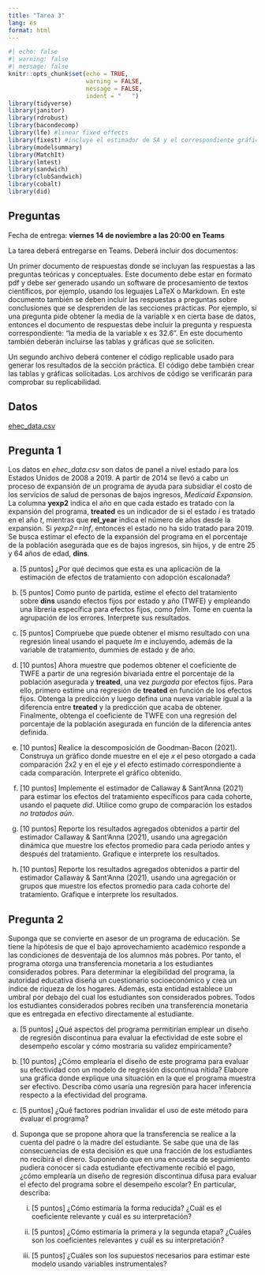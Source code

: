 ```yaml
---
title: "Tarea 3"
lang: es
format: html
---
```


```r
#| echo: false
#| warning: false 
#| message: false
knitr::opts_chunk$set(echo = TRUE,
                      warning = FALSE,
                      message = FALSE,
                      indent = "   ")
library(tidyverse)
library(janitor)
library(rdrobust)
library(bacondecomp)
library(lfe) #linear fixed effects
library(fixest) #incluye el estimador de SA y el correspondiente gráfico de evento
library(modelsummary)
library(MatchIt)
library(lmtest)
library(sandwich)
library(clubSandwich)
library(cobalt)
library(did)
```


## Preguntas

Fecha de entrega: **viernes 14 de noviembre a las 20:00 en Teams**

La tarea deberá entregarse en Teams. Deberá incluir dos documentos:

Un primer documento de respuestas donde se incluyan las respuestas a las preguntas teóricas y conceptuales. Este documento debe estar en formato pdf y debe ser generado usando un software de procesamiento de textos científicos, por ejemplo, usando los leguajes LaTeX o Markdown. En este documento también se deben incluir las respuestas a preguntas sobre conclusiones que se desprenden de las secciones prácticas. Por ejemplo, si una pregunta pide obtener la media de la variable x en cierta base de datos, entonces el documento de respuestas debe incluir la pregunta y respuesta correspondiente: “la media de la variable x es 32.6”. En este documento también deberán incluirse las tablas y gráficas que se soliciten.

Un segundo archivo deberá contener el código replicable usado para generar los resultados de la sección práctica. El código debe también crear las tablas y gráficas solicitadas. Los archivos de código se verificarán para comprobar su replicabilidad.

## Datos

[ehec_data.csv](../files/ehec_data.csv)

## Pregunta 1 

Los datos en *ehec_data.csv* son datos de panel a nivel estado para los Estados Unidos de 2008 a 2019. A partir de 2014 se llevó a cabo un proceso de expansión de un programa de ayuda para subsidiar el costo de los servicios de salud de personas de bajos ingresos, *Medicaid Expansion*. La columna **yexp2** indica el año en que cada estado es tratado con la expansión del programa, **treated** es un indicador de si el estado $i$ es tratado en el año $t$, mientras que **rel_year** indica el número de años desde la expansión. Si *yexp2==Inf*, entonces el estado no ha sido tratado para 2019. Se busca estimar el efecto de la expansión del programa en el porcentaje de la población asegurada que es de bajos ingresos, sin hijos, y de entre 25 y 64 años de edad, **dins**.

a. [5 puntos] ¿Por qué decimos que esta es una aplicación de la estimación de efectos de tratamiento con adopción escalonada?

a. [5 puntos] Como punto de partida, estime el efecto del tratamiento sobre **dins** usando efectos fijos por estado y año (TWFE) y empleando una librería específica para efectos fijos, como *felm*. Tome en cuenta la agrupación de los errores. Interprete sus resultados.

a. [5 puntos] Compruebe que puede obtener el mismo resultado con una regresión lineal usando el paquete *lm* e incluyendo, además de la variable de tratamiento, dummies de estado y de año. 

a. [10 puntos] Ahora muestre que podemos obtener el coeficiente de TWFE a partir de una regresión bivariada entre el porcentaje de la población asegurada y **treated**, una vez *purgada* por efectos fijos. Para ello, primero estime una regresión de **treated** en función de los efectos fijos. Obtenga la predicción y luego defina una nueva variable igual a la diferencia entre **treated** y la predicción que acaba de obtener. Finalmente, obtenga el coeficiente de TWFE con una regresión del porcentaje de la población asegurada en función de la diferencia antes definida.

a. [10 puntos] Realice la descomposición de Goodman-Bacon (2021). Construya un gráfico donde muestre en el eje $x$ el peso otorgado a cada comparación 2x2 y en el eje $y$ el efecto estimado correspondiente a cada comparación. Interprete el gráfico obtenido.

a. [10 puntos] Implemente el estimador de Callaway & Sant’Anna (2021) para estimar los efectos del tratamiento específicos para cada cohorte, usando el paquete *did*. Utilice como grupo de comparación los estados *no tratados aún*.

a. [10 puntos] Reporte los resultados agregados obtenidos a partir del estimador Callaway & Sant’Anna (2021), usando una agregación dinámica que muestre los efectos promedio para cada periodo antes y después del tratamiento. Grafique e interprete los resultados.

a. [10 puntos] Reporte los resultados agregados obtenidos a partir del estimador Callaway & Sant’Anna (2021), usando una agregación or grupos que muestre los efectos promedio para cada cohorte del tratamiento. Grafique e interprete los resultados.


## Pregunta 2

Suponga que se convierte en asesor de un programa de educación. Se tiene la hipótesis de que el bajo aprovechamiento académico responde a las condiciones de desventaja de los alumnos más pobres. Por tanto, el programa otorga una transferencia monetaria a los estudiantes considerados pobres. Para determinar la elegibilidad del programa, la autoridad educativa diseña un cuestionario socioeconómico y crea un índice de riqueza de los hogares. Además, esta entidad establece un umbral por debajo del cual los estudiantes son considerados pobres. Todos los estudiantes considerados pobres reciben una transferencia monetaria que es entregada en efectivo directamente al estudiante.

a. [5 puntos] ¿Qué aspectos del programa permitirían emplear un diseño de regresión discontinua para evaluar la efectividad de este sobre el desempeño escolar y cómo mostraría su validez empíricamente?

a. [10 puntos] ¿Cómo emplearía el diseño de este programa para evaluar su efectividad con un modelo de regresión discontinua nítida? Elabore una gráfica donde explique una situación en la que el programa muestra ser efectivo. Describa cómo usaría una regresión para hacer inferencia respecto a la efectividad del programa.

a. [5 puntos] ¿Qué factores podrían invalidar el uso de este método para evaluar el programa?

a. Suponga que se propone ahora que la transferencia se realice a la cuenta del padre o la madre del estudiante. Se sabe que una de las consecuencias de esta decisión es que una fracción de los estudiantes no recibirá el dinero. Suponiendo que en una encuesta de seguimiento pudiera conocer si cada estudiante efectivamente recibió el pago, ¿cómo emplearía un diseño de regresión discontinua difusa para evaluar el efecto del programa sobre el desempeño escolar? En particular, describa:

    i. [5 puntos] ¿Cómo estimaría la forma reducida? ¿Cuál es el coeficiente relevante y cuál es su interpretación?
    
    i. [5 puntos] ¿Cómo estimaría la primera y la segunda etapa? ¿Cuáles son los coeficientes relevantes y cuál es su interpretación? 
      
    i. [5 puntos] ¿Cuáles son los supuestos necesarios para estimar este modelo usando variables instrumentales?
